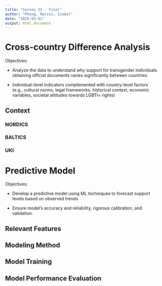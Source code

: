 ```yaml
---
title: "Survey II - Final"
author: "Phong, Marvin, Isabel"
date: "2025-03-01"
output: html_document
---
```


# Cross-country Difference Analysis

Objectives:

-   Analyze the data to understand why support for transgender individuals obtaining official documents varies significantly between countries

-   Individual-level indicators complemented with country-level factors (e.g., cultural norms, legal frameworks. historical context, economic variables, societal attitudes towards LGBTI+ rights)

## Context

### NORDICS

### BALTICS

### UKI

# Predictive Model

Objectives:

-   Develop a predictive model using ML techniques to forecast support levels based on observed trends

-   Ensure model's accuracy and reliability, rigorous calibration, and validation.

## Relevant Features

## Modeling Method

## Model Training

## Model Performance Evaluation

